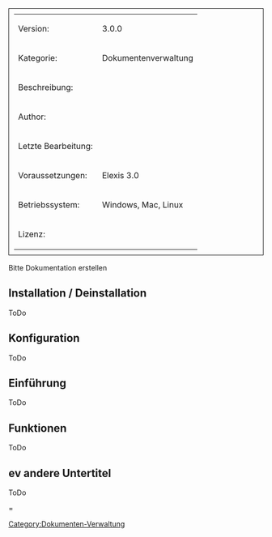 
[[Category:Dokumenten-Verwaltung]]
<table style="width:100%; border: 1px solid; padding: 10px">
	
	<tr>
		<td>Version:</td>
		<td> 3.0.0</td>
	</tr>
	<tr>
		<td style="width:150px;">Kategorie:</td>
		<td> Dokumentenverwaltung </td>
	</tr>
	<tr>
		<td>Beschreibung:</td>
		<td></td>
	</tr>
	<tr>
		<td>Author:</td>
		<td></td>
	</tr>
	<tr>
		<td>Letzte Bearbeitung:</td>
		<td></td>
	</tr>
	<tr>
		<td>Voraussetzungen:</td>
		<td>Elexis 3.0</td>
	</tr>
	<tr>
		<td>Betriebssystem:</td>
		<td>Windows, Mac, Linux</td>
	</tr>
	<tr>
		<td>Lizenz:</td>
		<td></td>
	</tr>
</table>


Bitte Dokumentation erstellen

== Installation / Deinstallation==
ToDo


== Konfiguration ==
ToDo


== Einführung ==
ToDo


== Funktionen ==
ToDo


== ev andere Untertitel ==
ToDo

=